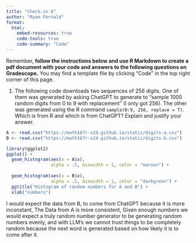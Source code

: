```yaml
---
title: "Check-in 6"
author: "Ryan Fernald"
format: 
  html:
    embed-resources: true
    code-tools: true
    code-summary: "Code"
---
```


Remember, **follow the instructions below and use R Markdown to create a pdf document with your code and answers to the following questions on Gradescope.** You may find a template file by clicking "Code" in the top right corner of this page.

1.  The following code downloads two sequences of 256 digits. One of them was generated by asking ChatGPT to generate to "sample 1000 random digits from 0 to 9 with replacement" (I only got 256). The other was generated using the R command `sample(0:9, 256, replace = T)`. Which is from R and which is from ChatGPT? Explain and justify your answer.

```r
A <- read.csv("https://math167r-s24.github.io/static/digits-a.csv")
B <- read.csv("https://math167r-s24.github.io/static/digits-b.csv")
```

```r
library(ggplot2)
ggplot() +
  geom_histogram(aes(x = A$x), 
                 alpha = .5, binwidth = 1, color = "maroon") +
  
  geom_histogram(aes(x = B$x), 
                 alpha = .5, binwidth = 1, color = "darkgreen") + 
  ggtitle("Histogram of random numbers for A and B") +
  xlab("numbers")
```

I would expect the data from B, to come from ChatGPT because it is more inconstant, The Data from A is more consistent, Given enough numbers we would expect a truly random number generator to be generating random numbers evenly, and with LLM's we cannot trust things to be completely random because the next word is generated based on how likely it is to come after it.

